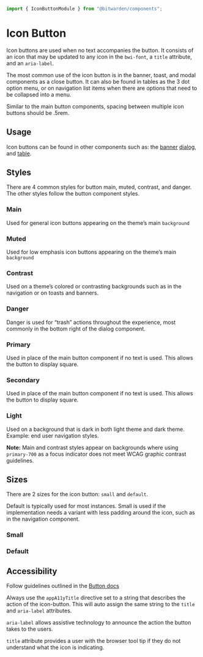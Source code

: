 

<Meta of={stories} />

```ts
import { IconButtonModule } from "@bitwarden/components";
```

# Icon Button

Icon buttons are used when no text accompanies the button. It consists of an icon that may be
updated to any icon in the `bwi-font`, a `title` attribute, and an `aria-label`.

The most common use of the icon button is in the banner, toast, and modal components as a close
button. It can also be found in tables as the 3 dot option menu, or on navigation list items when
there are options that need to be collapsed into a menu.

Similar to the main button components, spacing between multiple icon buttons should be .5rem.

<Primary />
<Controls />

## Usage

Icon buttons can be found in other components such as: the
[banner](?path=/docs/component-library-banner--docs)
[dialog](?path=/docs/component-library-dialogs--docs), and
[table](?path=/docs/component-library-table--docs).

## Styles

There are 4 common styles for button main, muted, contrast, and danger. The other styles follow the
button component styles.

### Main

Used for general icon buttons appearing on the theme’s main `background`

<Story of={stories.Main} />

### Muted

Used for low emphasis icon buttons appearing on the theme’s main `background`

<Story of={stories.Muted} />

### Contrast

Used on a theme’s colored or contrasting backgrounds such as in the navigation or on toasts and
banners.

<Story of={stories.Contrast} />

### Danger

Danger is used for “trash” actions throughout the experience, most commonly in the bottom right of
the dialog component.

<Story of={stories.Danger} />

### Primary

Used in place of the main button component if no text is used. This allows the button to display
square.

<Story of={stories.Primary} />

### Secondary

Used in place of the main button component if no text is used. This allows the button to display
square.

<Story of={stories.Secondary} />

### Light

Used on a background that is dark in both light theme and dark theme. Example: end user navigation
styles.

<Story of={stories.Light} />

**Note:** Main and contrast styles appear on backgrounds where using `primary-700` as a focus
indicator does not meet WCAG graphic contrast guidelines.

## Sizes

There are 2 sizes for the icon button: `small` and `default`.

Default is typically used for most instances. Small is used if the implementation needs a variant
with less padding around the icon, such as in the navigation component.

### Small

<Story of={stories.Small} />

### Default

<Story of={stories.Default} />

## Accessibility

Follow guidelines outlined in the [Button docs](?path=/docs/component-library-button--doc)

Always use the `appA11yTitle` directive set to a string that describes the action of the
icon-button. This will auto assign the same string to the `title` and `aria-label` attributes.

`aria-label` allows assistive technology to announce the action the button takes to the users.

`title` attribute provides a user with the browser tool tip if they do not understand what the icon
is indicating.

